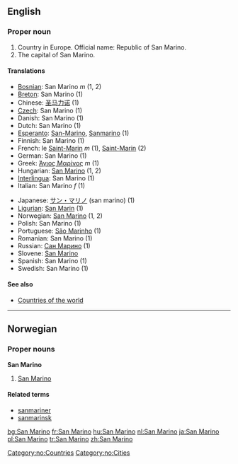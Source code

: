 ==English==
===Proper noun===

#Country in Europe. Official name: Republic of San Marino.
#The capital of San Marino.

====Translations====
{{top}}
*[[Bosnian]]: San Marino ''m'' (1, 2)
*[[Breton]]: San Marino (1)
*Chinese: [[圣马力诺]] (1)
*[[Czech]]: San Marino (1)
*Danish: San Marino (1)
*Dutch: San Marino (1)
*[[Esperanto]]: [[San-Marino]], [[Sanmarino]] (1)
*Finnish: San Marino (1)
*French: le [[Saint-Marin]] ''m'' (1), [[Saint-Marin]] (2)
*German: San Marino (1)
*Greek: [[Άγιος Μαρίνος]] ''m'' (1)
*Hungarian: [[San Marino]] (1, 2)
*[[Interlingua]]: San Marino (1)
*Italian: San Marino ''f'' (1)
{{mid}}
*Japanese: [[サン・マリノ]] (san marino) (1)
*[[Ligurian]]: [[San Marin]] (1)
*Norwegian: [[San Marino]] (1, 2)
*Polish: San Marino (1)
*Portuguese: [[São Marinho]] (1)
*Romanian: San Marino (1)
*Russian: [[Сан Марино]] (1)
*Slovene: [[San Marino]]
*Spanish: San Marino (1)
*Swedish: San Marino (1)
{{bottom}}

====See also====
*[[Countries of the world]]

----
==Norwegian==
===Proper nouns===
[[Category:no:Countries]]
[[Category:no:Cities]]
'''San Marino'''
#[[#English|San Marino]]
====Related terms====
*[[sanmariner]]
*[[sanmarinsk]]

[[bg:San Marino]]
[[fr:San Marino]]
[[hu:San Marino]]
[[nl:San Marino]]
[[ja:San Marino]]
[[pl:San Marino]]
[[tr:San Marino]]
[[zh:San Marino]]